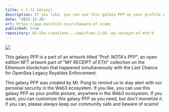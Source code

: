 ```yaml
---
title: v.1.71 Galaxy!
description: If you like, you can use this galaxy PFP as your profile picture, anywhere in the Web3 ecosystem. If you want, you can customize this galaxy PFP as you need, but don't monetize it.
date: "2022-12-26"
url: https://app.manifold.xyz/c/beware-of-scams
published: true
repository: 02-the-creations.../waivfves-1/20.-my-receipt-of-eth-0
---
```


[![](/1.71.jpeg)](/1.71.jpeg)

This galaxy PFP is a part of an artwork titled "Prof. NOTA's PFP", an open edition NFT artwork part of "MY RECEIPT of ETH" collection on the Ethereum blockchain that happened simultaneously with the Last Chance for OpenSea Legacy Royalties Enforcement.   
   
This galaxy PFP was created by Mr. Pung to remind us to stay alert with our personal security in the Web3 ecosystem. If you like, you can use this galaxy PFP as your profile picture, anywhere in the Web3 ecosystem. If you want, you can customize this galaxy PFP as you need, but don't monetize it. If you can, please always keep our community safe and beware of scams!